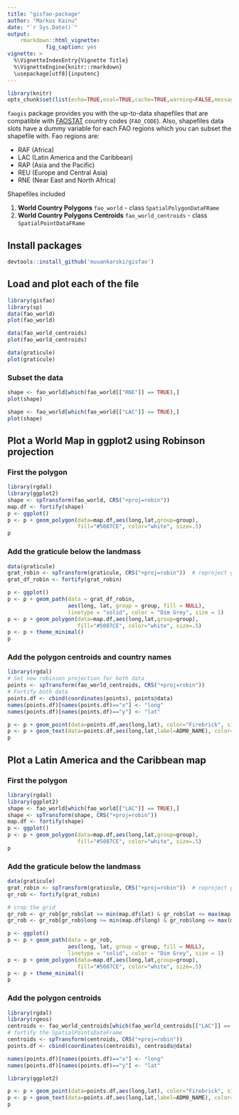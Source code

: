 ```yaml
---
title: "gisfao-package"
author: "Markus Kainu"
date: "`r Sys.Date()`"
output: 
    rmarkdown::html_vignette:
            fig_caption: yes
vignette: >
  %\VignetteIndexEntry{Vignette Title}
  %\VignetteEngine{knitr::rmarkdown}
  \usepackage[utf8]{inputenc}
---
```



```r
library(knitr)
opts_chunk$set(list(echo=TRUE,eval=TRUE,cache=TRUE,warning=FALSE,message=FALSE,fig.height=6,fig.width=8))
```



`faogis` package provides you with the up-to-data shapefiles that are compatible with [FAOSTAT](http://faostat.fao.org/) country codes (`FAO_CODE`). Also, shapefiles data slots have a dummy variable for each FAO regions which you can subset the shapefile with. Fao regions are:

- RAF (Africa)
- LAC (Latin America and the Caribbean)
- RAP (Asia and the Pacific)
- REU (Europe and Central Asia)
- RNE (Near East and North Africa)

Shapefiles included

1. **World Country Polygons** `fao_world` - class `SpatialPolygonDataFRame`
2. **World Country Polygons Centroids** `fao_world_centroids` - class `SpatialPointDataFRame`

<!--
There are no function  only one function `load_fao_shape` that requires one attribute `region` that accept the fao regions as values. Default is `world` that returns the shapefile as whole.
-->


## Install packages

```r
devtools::install_github('muuankarski/gisfao')
```


## Load and plot each of the file

```r
library(gisfao)
library(sp)
data(fao_world)
plot(fao_world)

data(fao_world_centroids)
plot(fao_world_centroids)

data(graticule)
plot(graticule)
```


### Subset the data


```r
shape <- fao_world[which(fao_world[["RNE"]] == TRUE),]
plot(shape)

shape <- fao_world[which(fao_world[["LAC"]] == TRUE),]
plot(shape)

```


## Plot a World Map in ggplot2 using Robinson projection

### First the polygon


```r
library(rgdal)
library(ggplot2)
shape <- spTransform(fao_world, CRS("+proj=robin"))
map.df <- fortify(shape)
p <- ggplot()
p <- p + geom_polygon(data=map.df,aes(long,lat,group=group), 
                      fill="#5087CE", color="white", size=.5)
p
```


### Add the graticule below the landmass


```r
data(graticule)
grat_robin <- spTransform(graticule, CRS("+proj=robin"))  # reproject graticule
grat_df_robin <- fortify(grat_robin)

p <- ggplot()
p <- p + geom_path(data = grat_df_robin, 
                   aes(long, lat, group = group, fill = NULL), 
                   linetype = "solid", color = "Dim Grey", size = 1)
p <- p + geom_polygon(data=map.df,aes(long,lat,group=group), 
                      fill="#5087CE", color="white", size=.5)
p <- p + theme_minimal()
p
```


### Add the polygon centroids and country names

```r
library(rgdal)
# Set new robinson projection for both data
points <- spTransform(fao_world_centroids, CRS("+proj=robin"))
# Fortify both data
points.df <- cbind(coordinates(points), points@data)
names(points.df)[names(points.df)=="x"] <- "long"
names(points.df)[names(points.df)=="y"] <- "lat"

p <- p + geom_point(data=points.df,aes(long,lat), color="Firebrick", size=1, color="#5087CE")
p <- p + geom_text(data=points.df,aes(long,lat,label=ADM0_NAME), color="Dim Grey", size=2)
p
```


## Plot a Latin America and the Caribbean map

### First the polygon


```r
library(rgdal)
library(ggplot2)
shape <- fao_world[which(fao_world[["LAC"]] == TRUE),]
shape <- spTransform(shape, CRS("+proj=robin"))
map.df <- fortify(shape)
p <- ggplot()
p <- p + geom_polygon(data=map.df,aes(long,lat,group=group), 
                      fill="#5087CE", color="white", size=.5)
p
```


### Add the graticule below the landmass


```r
data(graticule)
grat_robin <- spTransform(graticule, CRS("+proj=robin"))  # reproject graticule
gr_rob <- fortify(grat_robin)

# crop the grid
gr_rob <- gr_rob[gr_rob$lat >= min(map.df$lat) & gr_rob$lat <= max(map.df$lat),]
gr_rob <- gr_rob[gr_rob$long >= min(map.df$long) & gr_rob$long <= max(map.df$long),]

p <- ggplot()
p <- p + geom_path(data = gr_rob, 
                   aes(long, lat, group = group, fill = NULL), 
                   linetype = "solid", color = "Dim Grey", size = 1)
p <- p + geom_polygon(data=map.df,aes(long,lat,group=group), 
                      fill="#5087CE", color="white", size=.5)
p <- p + theme_minimal()
p
```


### Add the polygon centroids

```r
library(rgdal)
library(rgeos)
centroids <- fao_world_centroids[which(fao_world_centroids[["LAC"]] == TRUE),]
# fortify the SpatialPointsDataFrame
centroids <- spTransform(centroids, CRS("+proj=robin"))
points.df <- cbind(coordinates(centroids), centroids@data)

names(points.df)[names(points.df)=="x"] <- "long"
names(points.df)[names(points.df)=="y"] <- "lat"

library(ggplot2)

p <- p + geom_point(data=points.df,aes(long,lat), color="Firebrick", size=1, color="#5087CE")
p <- p + geom_text(data=points.df,aes(long,lat,label=ADM0_NAME), color="Dim Grey", size=3)
p
```


